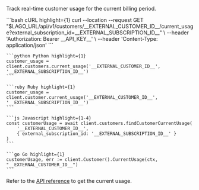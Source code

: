 Track real-time customer usage for the current billing period.

<CodeGroup>
    ```bash cURL highlight={1}
    curl --location --request GET "$LAGO_URL/api/v1/customers/__EXTERNAL_CUSTOMER_ID__/current_usage?external_subscription_id=__EXTERNAL_SUBSCRIPTION_ID__" \
    --header 'Authorization: Bearer __API_KEY__' \
    --header 'Content-Type: application/json'
    ```

    ```python Python highlight={1}
    customer_usage = client.customers.current_usage('__EXTERNAL_CUSTOMER_ID__', '__EXTERNAL_SUBSCRIPTION_ID__')
    ```

    ```ruby Ruby highlight={1}
    customer_usage = client.customer.current_usage('__EXTERNAL_CUSTOMER_ID__', '__EXTERNAL_SUBSCRIPTION_ID__')
    ```

    ```js Javascript highlight={1-4}
    const customerUsage = await client.customers.findCustomerCurrentUsage(
        '__EXTERNAL_CUSTOMER_ID__',
        { external_subscription_id: '__EXTERNAL_SUBSCRIPTION_ID__' }
    )
    ```

    ```go Go highlight={1}
    customerUsage, err := client.Customer().CurrentUsage(ctx, "__EXTERNAL_CUSTOMER_ID__")
    ```
</CodeGroup>

Refer to the [API reference](/api-reference/customers/current-usage) to get the current usage.